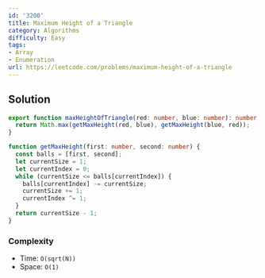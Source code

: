 ```yaml
---
id: '3200'
title: Maximum Height of a Triangle
category: Algorithms
difficulty: Easy
tags:
- Array
- Enumeration
url: https://leetcode.com/problems/maximum-height-of-a-triangle
---
```


## Solution

```typescript filename="solution.ts" copy
export function maxHeightOfTriangle(red: number, blue: number): number {
  return Math.max(getMaxHeight(red, blue), getMaxHeight(blue, red));
}

function getMaxHeight(first: number, second: number) {
  const balls = [first, second];
  let currentSize = 1;
  let currentIndex = 0;
  while (currentSize <= balls[currentIndex]) {
    balls[currentIndex] -= currentSize;
    currentSize += 1;
    currentIndex ^= 1;
  }
  return currentSize - 1;
}
```

### Complexity

- Time: `O(sqrt(N))`
- Space: `O(1)`

